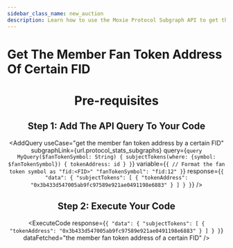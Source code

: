 ```yaml
---
sidebar_class_name: new_auction
description: Learn how to use the Moxie Protocol Subgraph API to get the member fan token address of a certain FID.
---
```



# Get The Member Fan Token Address Of Certain FID

<Header
  useCase="get the member fan token address of a certain FID"
  apiName="Moxie Protocol Subgraph"
/>

# Pre-requisites

<Prerequisites apiName="Moxie Protocol Subgraph" />

## Step 1: Add The API Query To Your Code

<AddQuery
  useCase="get the member fan token address by a certain FID"
  subgraphLink={url.protocol_stats_subgraphs}
  query={`query MyQuery($fanTokenSymbol: String) {
  subjectTokens(where: {symbol: $fanTokenSymbol}) {
    tokenAddress: id
  }
}`}
  variable={`{
  // Format the fan token symbol as "fid:<FID>"
  "fanTokenSymbol": "fid:12"
}`}
  response={`{
  "data": {
    "subjectTokens": [
      {
        "tokenAddress": "0x3b433d547005ab9fc97589e921ae0491198e6883"
      }
    ]
  }
}`}
/>

## Step 2: Execute Your Code

<ExecuteCode
  response={`{
  "data": {
    "subjectTokens": [
      {
        "tokenAddress": "0x3b433d547005ab9fc97589e921ae0491198e6883"
      }
    ]
  }
}`}
  dataFetched="the member fan token address of a certain FID"
/>

<DeveloperSupport />
